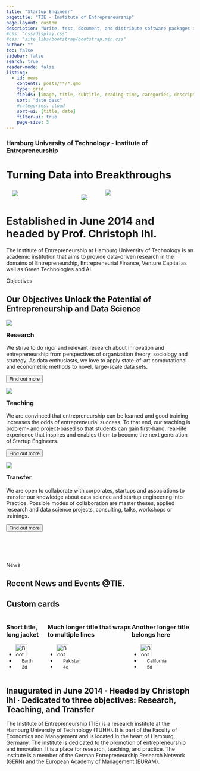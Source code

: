 ```yaml
---
title: "Startup Engineer"
pagetitle: "TIE - Institute of Entrepreneurship"
page-layout: custom
description: "Write, test, document, and distribute software packages and technical articles — all in one place, your notebook."
#css: "css/display.css"
#css: "site_libs/bootstrap/bootstrap.min.css"
author: ""
toc: false
sidebar: false
search: true
reader-mode: false
listing:
  - id: news
    contents: posts/**/*.qmd
    type: grid
    fields: [image, title, subtitle, reading-time, categories, description, author, date]
    sort: "date desc"
    #categories: cloud
    sort-ui: [title, date]
    filter-ui: true
    page-size: 3
---
```

```{=html}
<div class="hero-banner overlay">
    <div class="vertical-center">
        <!-- <img src="./assets/img/hero_01.jpg" class="card-img-top" alt="..." style="max-height:400px; object-fit: cover"> -->
        <h3 clas="hero-banner h3">Hamburg University of Technology - Institute of Entrepreneurship</h3>
        <h1 clas="hero-banner h1">Turning Data into Breakthroughs</h1>
        <!-- <button type="button" class="btn btn-primary btn-lg" style="border-radius: 50px">Get Started</button> -->

        <div class="hero-banner-features">
            <div class="position-relative" style="display: flex;flex-wrap: wrap;justify-content: flex-end; max-width: 1400px;">
                <div style="position: relative;flex: 0 0 45%;transform: translate3d(-15%, 35%, 0);">
                    <img class="img-fluid" src="assets/img/deepmind-4.jpg" />
                </div>
                <div style="position: relative;flex: 0 0 45%;transform: translate3d(-5%, 20%, 0);">
                    <img class="img-fluid" src="assets/img/deepmind-5.jpg" />
                </div>
                <div style="position: relative;flex: 0 0 60%;transform: translate3d(0, 0%, 0);">
                    <img class="img-fluid" src="assets/img/deepmind-6.jpg" />
                </div>
            </div>
        </div>
    </div>
</div>
```

```{=html}
<div class="introduction" label="#intro">
    <h1 class="introduction h1">
        Established in 
        <span class="text-feature">June 2014</span>
         and headed by 
        <span class="text-feature">Prof. Christoph Ihl</span>.
    </h1>
    <p class="introduction p">
        The Institute of Entrepreneurship at Hamburg University of Technology is an academic institution that aims to provide data-driven research in the domains of Entrepreneurship, Entrepreneurial Finance, Venture Capital as well as Green Technologies and AI.
    </p>
    <!-- <h2 class="introduction h2">
        Our Objectives Unlock the Potential of
        <span style="color: var(--feature-1); font-weight:700">Entrepreneurship</span>
         and 
        <span style="color: var(--feature-1); font-weight:700">Data Science</span>.
    </h2> -->
</div>
```

```{=html}
<div class="objectives" label="#objectives">
    <span class="objectives_span">Objectives</span>
    <h2 class="objectives h2">
        Our Objectives Unlock the Potential of
        <span style="color: var(--feature-1); font-weight:700">Entrepreneurship</span>
         and 
        <span style="color: var(--feature-1); font-weight:700">Data Science</span>
    </h2>

    <div class="grid gap-4" style="padding-bottom: 80px">
      <div class="feature g-col-12 g-col-sm-6 g-col-md-4 d-flex flex-column">
        <p><img src="assets/icons/research.svg" class="img-fluid"></p>
        <h3 style="margin-top:0px">Research</h3>
        <p>We strive to do rigor and relevant research about innovation and entrepreneurship from perspectives of organization theory, sociology and strategy. As data enthusiasts, we love to apply state-of-art computational and econometric methods to novel, large-scale data sets.</p>
        <button type="button" class="mt-auto btn btn-primary">Find out more</button>
      </div>
      <div class="feature g-col-12 g-col-sm-6 g-col-md-4 d-flex flex-column">
        <p><img src="assets/icons/teaching.svg" class="img-fluid"></p>
        <h3 style="margin-top:0px">Teaching</h3>
        <p>We are convinced that entrepreneurship can be learned and good training increases the odds of entrepreneurial success. To that end, our teaching is problem- and project-based so that students can gain first-hand, real-life experience that inspires and enables them to become the next generation of Startup Engineers.</p>
        <button type="button" class="mt-auto btn btn-primary">Find out more</button>
      </div>
      <div class="feature g-col-12 g-col-sm-6 g-col-md-4 d-flex flex-column">
        <p><img src="assets/icons/transfer.svg" class="img-fluid"></p>
        <h3 style="margin-top:0px">Transfer</h3>
        <p>We are open to collaborate with corporates, startups and associations to transfer our knowledge about data science and startup engineering into Practice. Possible modes of collaboration are master theses, applied research and data science projects, consulting, talks, workshops or trainings.</p>
        <button type="button" class="mt-auto btn btn-primary">Find out more</button>
      </div>
    </div>
</div>
```

```{=html}
<div class="news" label="#news">
  <span class="news_span">News</span>
  <h2 class="news h2">
      Recent News and Events 
      <span style="color: var(--feature-1); font-weight:700">@TIE</span>.
  </h2>
</div>
```


::: {#news}
:::

```{=html}
<div class="container px-4 py-5" id="custom-cards">
    <h2 class="pb-2 border-bottom">Custom cards</h2>

    <div class="row row-cols-1 row-cols-lg-3 align-items-stretch g-4 py-5" style="display:flex">

      <div class="col">
        <div class="card card-cover h-100 overflow-hidden text-bg-dark rounded-4 shadow-lg" style="background-image: url('assets/img/deepmind-4.jpg');">
          <div class="d-flex flex-column h-100 p-5 pb-3 text-white text-shadow-1">
            <h3 class="pt-5 mt-5 mb-4 display-6 lh-1 fw-bold">Short title, long jacket</h3>
            <ul class="d-flex list-unstyled mt-auto">
              <li class="me-auto">
                <img src="https://github.com/twbs.png" alt="Bootstrap" width="32" height="32" class="rounded-circle border border-white">
              </li>
              <li class="d-flex align-items-center me-3">
                <svg class="bi me-2" width="1em" height="1em"><use xlink:href="#geo-fill"></use></svg>
                <small>Earth</small>
              </li>
              <li class="d-flex align-items-center">
                <svg class="bi me-2" width="1em" height="1em"><use xlink:href="#calendar3"></use></svg>
                <small>3d</small>
              </li>
            </ul>
          </div>
        </div>
      </div>

      <div class="col">
        <div class="card card-cover h-100 overflow-hidden text-bg-dark rounded-4 shadow-lg" style="background-image: url('assets/img/deepmind-5.jpg');">
          <div class="d-flex flex-column h-100 p-5 pb-3 text-white text-shadow-1">
            <h3 class="pt-5 mt-5 mb-4 display-6 lh-1 fw-bold">Much longer title that wraps to multiple lines</h3>
            <ul class="d-flex list-unstyled mt-auto">
              <li class="me-auto">
                <img src="https://github.com/twbs.png" alt="Bootstrap" width="32" height="32" class="rounded-circle border border-white">
              </li>
              <li class="d-flex align-items-center me-3">
                <svg class="bi me-2" width="1em" height="1em"><use xlink:href="#geo-fill"></use></svg>
                <small>Pakistan</small>
              </li>
              <li class="d-flex align-items-center">
                <svg class="bi me-2" width="1em" height="1em"><use xlink:href="#calendar3"></use></svg>
                <small>4d</small>
              </li>
            </ul>
          </div>
        </div>
      </div>

      <div class="col">
        <div class="card card-cover h-100 overflow-hidden text-bg-dark rounded-4 shadow-lg" style="background-image: url('assets/img/deepmind-6.jpg');">
          <div class="d-flex flex-column h-100 p-5 pb-3 text-shadow-1">
            <h3 class="pt-5 mt-5 mb-4 display-6 lh-1 fw-bold">Another longer title belongs here</h3>
            <ul class="d-flex list-unstyled mt-auto">
              <li class="me-auto">
                <img src="https://github.com/twbs.png" alt="Bootstrap" width="32" height="32" class="rounded-circle border border-white">
              </li>
              <li class="d-flex align-items-center me-3">
                <svg class="bi me-2" width="1em" height="1em"><use xlink:href="#geo-fill"></use></svg>
                <small>California</small>
              </li>
              <li class="d-flex align-items-center">
                <svg class="bi me-2" width="1em" height="1em"><use xlink:href="#calendar3"></use></svg>
                <small>5d</small>
              </li>
            </ul>
          </div>
        </div>
      </div>
    </div>
  </div>
```

## Inaugurated in June 2014 · Headed by Christoph Ihl · Dedicated to three objectives: Research, Teaching, and Transfer

The Institute of Entrepreneurship (TIE) is a research institute at the Hamburg University of Technology (TUHH). It is part of the Faculty of Economics and Management and is located in the heart of Hamburg, Germany. The institute is dedicated to the promotion of entrepreneurship and innovation. It is a place for research, teaching, and practice. The institute is a member of the German Entrepreneurship Research Network (GERN) and the European Academy of Management (EURAM).


